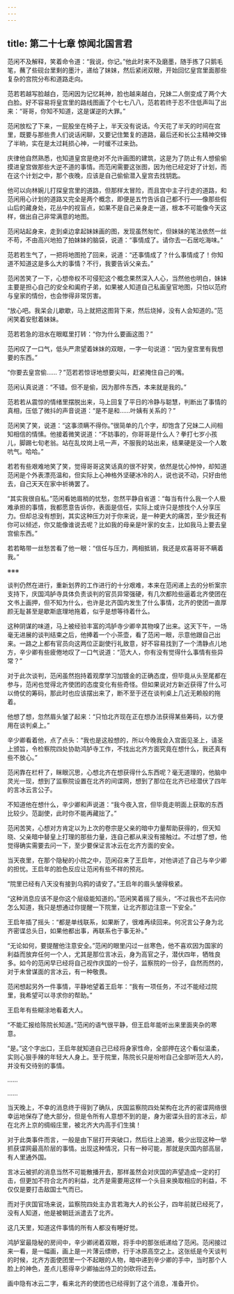 ```yaml
---
---
---
```

title: 第二十七章 惊闻北国言君
---




范闲不及解释，笑着命令道：“我说，你记。”他此时来不及磨墨，随手拣了只鹅毛笔，蘸了些砚台里剩的墨汁，递给了妹妹，然后紧闭双眼，开始回忆皇宫里面那些复杂的宫院分布和道路走向。

范若若越写脸越白，范闲因为记忆耗神，脸也越来越白，兄妹二人倒变成了两个大白脸。好不容易将皇宫里的路线图画了个七七八八，范若若终于忍不住低声叫了出来：“哥哥，你知不知道，这是谋逆的大罪。”

范闲放松了下来，一屁股坐在椅子上，半天没有说话。今天花了半天的时间在宫里，既要与那些贵人们说话闲聊，又要记住繁复的道路，最后还和长公主精神交锋了半晌，实在是太过耗损心神，一时缓不过来劲。

庆律他自然熟悉，也知道皇宫是绝对不允许画图的建筑，这是为了防止有人想偷偷摸进皇宫做那些大逆不道的事情。而范闲需要这张图，因为他已经定好了计划，而在这个计划之中，那个夜晚，应该是自己偷偷潜入皇宫去找钥匙。

他可以向林婉儿打探皇宫里的道路，但那样太冒险，而且宫中主子行走的道路，和范闲用心计划的道路又完全是两个概念，即便是五竹告诉自己都不行——像那些假山后的藏身处，花丛中的视盲点，如果不是自己亲身走一道，根本不可能像今天这样，做出自己非常满意的地图。

范闲站起身来，走到桌边拿起妹妹画的图，发现虽然匆忙，但妹妹的笔法依然一丝不苟，不由高兴地拍了拍妹妹的脑袋，说道：“事情成了。请你去一石居吃海味。”

范若若生气了，一把将地图抢了回来，说道：“还事情成了？什么事情成了！你知道不知道这是多么大的事情？不行，我要告诉父亲去。”

范闲苦笑了一下，心想帝权不可侵犯这个概念果然深入人心，当然他也明白，妹妹主要是担心自己的安全和阖府子弟，如果被人知道自己私画皇官地图，只怕以范府与皇家的情份，也会惨得非常厉害。

“放心吧。我呆会儿歇歇，马上就把这图背下来，然后烧掉，没有人会知道的。”范闲笑着安慰着妹妹。

范若若急的泪水在眼眶里打转：“你为什么要画这图？”

范闲叹了一口气，低头严肃望着妹妹的双眼，一字一句说道：“因为皇宫里有我想要的东西。”

“你要去皇宫偷……？”范若若惊讶地想要尖叫，赶紧掩住自己的嘴。

范闲认真说道：“不错。但不是偷，因为那件东西，本来就是我的。”

范若若从震惊的情绪里摆脱出来，马上回复了平日的冷静与聪慧，判断出了事情的真相，压低了微抖的声音说道：“是不是和……叶姨有关系的？”

范闲笑了笑，说道：“这事须瞒不得你。”很简单的几个字，却饱含了兄妹二人间相知相信的情愫。他接着微笑说道：“不妨事的，你哥哥是什么人？拳打七岁小孩儿，脚踢七旬老翁。站在乱坟岗上吼一声，不服我的站出来，结果硬是没一个人敢吭气。哈哈。”

若若有些艰难地笑了笑，觉得哥哥这笑话真的很不好笑，依然是忧心忡忡，却知道范闲是个外表漂亮温和，但实际上心神格外坚硬冰冷的人，说也说不动，只好由他去，自己天天在家中祈祷罢了。

“其实我很自私。”范闲看她眉梢的忧愁，忽然平静自省道：“每当有什么我一个人极难承担的事情，我都愿意告诉你，表面是信任，实际上或许只是想找个人分享压力。但却总没有想到，其实这种压力对于你来说，是一种更大的痛苦，至少我还有你可以倾述，你又能像谁说去呢？比如我的母亲是叶家的女主，比如我马上要去皇宫偷东西。”

若若略带一丝愁苦看了他一眼：“信任与压力，两相抵销，我还是欢喜哥哥不瞒着我。”

※※※

谈判仍然在进行，重新划界的工作进行的十分艰难，本来在范闲递上去的分析案宗支持下，庆国鸿胪寺具体负责谈判的官员异常强硬，有几次都险些逼着北齐使团在文书上画押，但不知为什么，也许是北齐国内发生了什么事情，北齐的使团一直厚颜无耻甚至是歇斯底理地拖着，似乎是想等待着什么。

这种阴谋的味道，马上被经验丰富的鸿胪寺少卿辛其物嗅了出来。这天下午，一场毫无进展的谈判结束之后，他捧着一个小茶壶，看了范闲一眼，示意他跟自己出来。一路之上都有官员向这两位正副使行礼致意，好不容易找到了一个清静点儿地方，辛少卿有些疲倦地叹了一口气说道：“范大人，你有没有觉得什么事情有些异常？”

对于此次谈判，范闲虽然抱持着观摩学习加镀金的正确态度，但毕竟从头至尾都在参与，范闲也觉得北齐使团的态度变化有些奇怪。但如果说对方新近获得了什么可以倚仗的筹码，那此时也应该摆出来了，断不至于还在谈判桌上几近无赖般的拖着。

他想了想，忽然眉头皱了起来：“只怕北齐现在正在想办法获得某些筹码，以方便用在谈判桌上。”

辛少卿看着他，点了点头：“我也是这般想的，所以今晚我会入宫面见圣上，请圣上颁旨，令检察院四处协助鸿胪寺工作，不找出北齐方面究竟在想什么，我还真有些不放心。”

范闲靠在栏杆了，眯眼沉思，心想北齐在想获得什么东西呢？毫无道理的，他脑中灵光一现，想到了监察院设置在北齐的间谍网，想到了那位在北齐已经潜伏了四年的言冰云言公子。

不知道他在想什么，辛少卿和声说道：“我今夜入宫，但毕竟走明面上获取的东西比较少。范副使，此时你不能再藏拙了。”

范闲苦笑，心想对方肯定以为上次的卷宗是父亲的暗中力量帮助获得的，但天知晓、父亲暗中替皇上打理的那些力量，连自己都从来没有接触过。不过想了想，他觉得确实需要去问一下，至少要保证言冰云在北齐方面的安全。

当天夜里，在那个隐秘的小院之中，范闲召来了王启年，对他讲述了自己与辛少卿的担忧。王启年的脸色反应让范闲有些不祥的预兆。

“院里已经有八天没有接到乌鸦的请安了。”王启年的眉头皱得极紧。

“这种消息应该不是你这个层级能知道的。”范闲笑着摇了摇头，“不过我也不去问你怎么知道，我只是想通过你提醒一下院里，让北齐那边注意一下安全。”

王启年插了摇头：“都是单线联系，如果断了，很难再续回来。何况言公子身为北齐密谍总头日，如果他都出事，再联系也于事无补。”

“无论如何，要提醒他注意安全。”范闲的眼里闪过一丝寒色，他不喜欢因为国家的利益而放弃任何一个人，尤其是那位言冰云，身为高官之子，潜伏四年，牺牲良多。如今的范闲早已经将自己视作庆国的一份子，监察院的一份子，自然而然的，对于未曾谋面的言冰云，有一种敬畏。

范闲想起另外一件事情，平静地望着王启年：“我有一项任务，不过不能经过院里，我希望可以寻求你的帮助。”

王启年有些糊涂地看着大人。

“不能汇报给陈院长知道。”范闲的语气很平静，但王启年能听出来里面夹杂的寒意。

“是。”这个字出口，王启年就知道自己已经将身家性命，全部押在这个看似温柔，实则心狠手辣的年轻大人身上。至于院里，陈院长只是吩咐自己全部听范大人的，并没有交待别的事情。

……

……

当天晚上，不幸的消息终于得到了确队，庆国监察院四处架构在北齐的密谍网络很幸运地保存了绝大部分，但是令所有人意想不到的是，身为密谍头目的言冰云，却在北齐上京的绸缎庄里，被北齐大内高手们生擒！

对于此类事件而言，一般是由下层打开突破口，然后往上追溯，极少出现这种一举抓获谍网最高阶层的事情。出现这种情况，只有一种可能，那就是庆国内部高层，有人里通外国。

言冰云被抓的消息当然不可能散播开去，那样虽然会对庆国的声望造成一定的打击，但更加不符合北齐的利益，北齐是需要用这样一个头目来换取相应的利益，不仅仅是要打击敌国士气而已。

而对于庆国官场来说，监察院四处主办言若海大人的长公子，四年前就已经死了，没有人知道，他是被朝廷派遣去了北齐。

这几天里，知道这件事情的所有人都没有睡好觉。

鸿胪室最隐秘的房间中，辛少卿闭着双眼，将手中的那张纸递给了范闲。范闲接过来一看，是一幅画，画上是一片薄云缥缈，行于冰原高空之上。这张纸是今天谈判的时候，北齐方面使团里一个不起眼的人物，暗中递到辛少卿的手中，当时那个人脸上的神色，差点儿惹得辛少卿抽出侍卫的剑砍将过去。

画中隐有冰云二字，看来北齐的使团也已经得到了这个消息，准备开价。